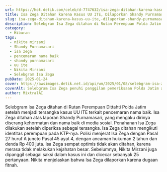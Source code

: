 ```yaml
---
url: https://hot.detik.com/celeb/d-7747632/isa-zega-ditahan-karena-kasus-uu-ite-dilaporkan-shandy-purnamasari
title: Isa Zega Ditahan karena Kasus UU ITE, Dilaporkan Shandy Purnamasari
slug: isa-zega-ditahan-karena-kasus-uu-ite,-dilaporkan-shandy-purnamasari
description: Selebgram Isa Zega ditahan di Rutan Perempuan Polda Jatim sebagai tersangka kasus UU ITE. Dia dilaporkan Shandy Purnamasari terkait dugaan fitnah.
category:
  - Hiburan
tags:
  - nikita mirzani
  - Shandy Purnamasari
  - isa zega
  - pencemaran nama baik
  - shandy purnamasari
  - uu ite
  - Nikita Mirzani
  - Selebgram Isa Zega
pubDate: 2025-01-24
cover: https://awsimages.detik.net.id/api/wm/2025/01/08/selebgram-isa-zega-penuhi-panggilan-pemeriksaan-polda-jatim-atas-dugaan-pencemaran-nama-baik-bos-ms-glow-shandy-purnamasari-5_169.jpeg?wid=54&w=650&v=1&t=jpeg
coverAlt: Selebgram Isa Zega penuhi panggilan pemeriksaan Polda Jatim atas dugaan pencemaran nama baik Bos MS Glow Shandy Purnamasari. Foto Praditya Fauzi Rahman/detikJatim)
author: MixtralAI
---
```

Selebgram Isa Zega ditahan di Rutan Perempuan Dittahti Polda Jatim setelah menjadi tersangka kasus UU ITE terkait pencemaran nama baik. Isa Zega ditahan atas laporan Shandy Purnamasari, yang mengaku dirinya diserang kehormatan dan nama baik di media sosial. Penahanan Isa Zega dilakukan setelah diperiksa sebagai tersangka. Isa Zega ditahan mengikuti identitas perempuan pada KTP-nya. Polisi menjerat Isa Zega dengan Pasal 27 huruf A juncto Pasal 45 ayat 4, dengan ancaman hukuman 2 tahun dan denda Rp 400 juta. Isa Zega sempat optimis tidak akan ditahan, karena merasa tidak melakukan kejahatan besar. Sebelumnya, Nikita Mirzani juga dipanggil sebagai saksi dalam kasus ini dan dicecar sebanyak 25 pertanyaan. Nikita menjelaskan bahwa Isa Zega dilaporkan karena dugaan fitnah.
